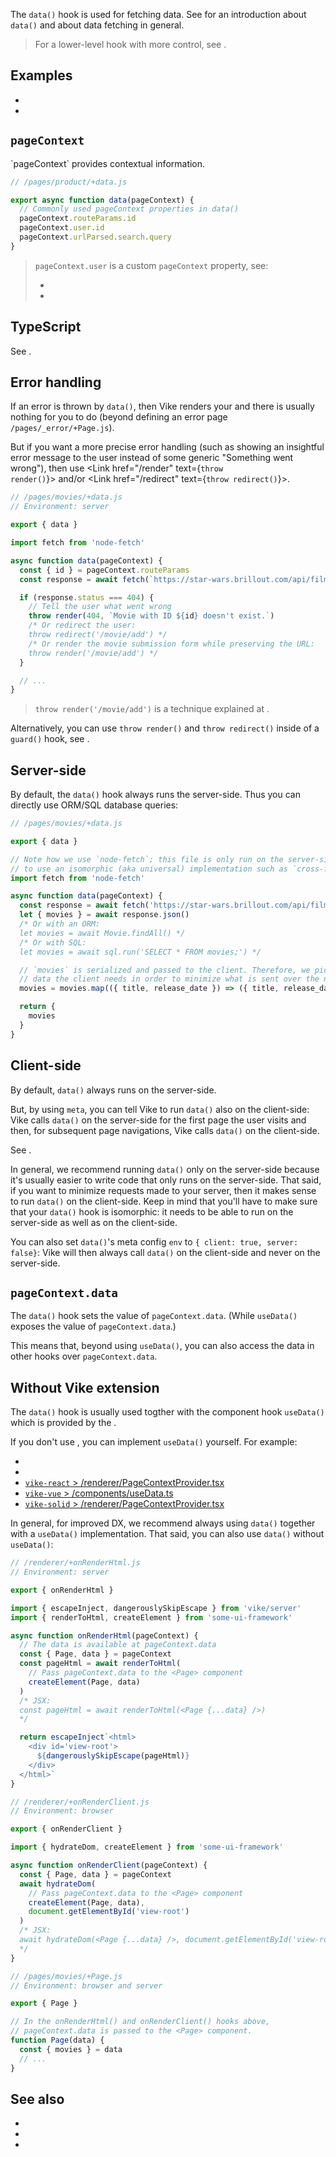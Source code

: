 
The `data()` hook is used for fetching data. See <Link href="/data-fetching" /> for an introduction about `data()` and about data fetching in general.

> For a lower-level hook with more control, see <Link href="/onBeforeRender" />.


## Examples

- <Link href='/examples/react-full/pages/star-wars/index/+data.ts' />
- <Link href='/examples/vue-full/pages/star-wars/index/+data.ts' />


## `pageContext`

<Link href="/pageContext">`pageContext`</Link> provides contextual information.

```js
// /pages/product/+data.js

export async function data(pageContext) {
  // Commonly used pageContext properties in data()
  pageContext.routeParams.id
  pageContext.user.id
  pageContext.urlParsed.search.query
}
```

> `pageContext.user` is a custom `pageContext` property, see:
> - <Link href="/pageContext#custom" />
> - <Link href="/auth#integration" />


## TypeScript

See <Link href="/useData#typescript" doNotInferSectionTitle />.


## Error handling

If an error is thrown by `data()`, then Vike renders your <Link text="error page" href="/error-page" /> and there is usually nothing for you to do (beyond defining an error page `/pages/_error/+Page.js`).

But if you want a more precise error handling (such as showing an insightful error message to the user instead of some generic "Something went wrong"), then use <Link href="/render" text={<code>throw render()</code>}></Link> and/or <Link href="/redirect" text={<code>throw redirect()</code>}></Link>.

```js
// /pages/movies/+data.js
// Environment: server

export { data }

import fetch from 'node-fetch'

async function data(pageContext) {
  const { id } = pageContext.routeParams
  const response = await fetch(`https://star-wars.brillout.com/api/films/${id}.json`)

  if (response.status === 404) {
    // Tell the user what went wrong
    throw render(404, `Movie with ID ${id} doesn't exist.`)
    /* Or redirect the user:
    throw redirect('/movie/add') */
    /* Or render the movie submission form while preserving the URL:
    throw render('/movie/add') */
  }

  // ...
}
```

> `throw render('/movie/add')` is a technique explained at <Link href="/auth#login-flow" />.

Alternatively, you can use `throw render()` and `throw redirect()` inside of a <Link href="/guard">`guard()` hook</Link>, see <Link href="/auth" />.


## Server-side

By default, the `data()` hook always runs the server-side. Thus you can directly use ORM/SQL database queries:

```js
// /pages/movies/+data.js

export { data }

// Note how we use `node-fetch`; this file is only run on the server-side, thus we don't need
// to use an isomorphic (aka universal) implementation such as `cross-fetch`.
import fetch from 'node-fetch'

async function data(pageContext) {
  const response = await fetch('https://star-wars.brillout.com/api/films.json')
  let { movies } = await response.json()
  /* Or with an ORM:
  let movies = await Movie.findAll() */
  /* Or with SQL:
  let movies = await sql.run('SELECT * FROM movies;') */

  // `movies` is serialized and passed to the client. Therefore, we pick only the
  // data the client needs in order to minimize what is sent over the network.
  movies = movies.map(({ title, release_date }) => ({ title, release_date }))

  return {
    movies
  }
}
```


## Client-side

By default, `data()` always runs on the server-side.

But,
by using `meta`,
you can tell Vike to run `data()` also on the client-side: Vike calls `data()` on the server-side for the first page the user visits
and then, for subsequent page navigations, Vike calls `data()` on the client-side.

See <Link href="/meta#example-modify-data-env" doNotInferSectionTitle />.

In general, we recommend running `data()` only on the server-side because it's usually easier to write code that only runs on the server-side.
That said, if you want to minimize requests made to your server, then it makes sense to run `data()` on the client-side.
Keep in mind that you'll have to make sure that your `data()` hook is isomorphic: it needs to be able to run on the server-side as well as on the client-side.

You can also set `data()`'s meta config `env` to `{ client: true, server: false}`: Vike will then always call `data()` on the client-side and never on the server-side.


## `pageContext.data`

The `data()` hook sets the value of `pageContext.data`. (While `useData()` exposes the value of `pageContext.data`.)

This means that, beyond using <Link href="/useData">`useData()`</Link>, you can also access the data in other hooks over `pageContext.data`.


## Without Vike extension

The `data()` hook is usually used togther with the component hook <Link href="/useData">`useData()`</Link> which is provided by the <UiFrameworkVikeExtension />.

If you don't use <UiFrameworkVikeExtensionNames />, you can implement `useData()` yourself. For example:
 - <RepoLink path='/examples/react-full/renderer/useData.tsx' />
 - <RepoLink path='/examples/vue-full/renderer/useData.ts' />
 - [`vike-react` > /renderer/PageContextProvider.tsx](https://github.com/vikejs/vike-react/blob/main/packages/vike-react/renderer/PageContextProvider.tsx)
 - [`vike-vue` > /components/useData.ts](https://github.com/vikejs/vike-vue/blob/main/vike-vue/components/useData.ts)
 - [`vike-solid` > /renderer/PageContextProvider.tsx](https://github.com/vikejs/vike-solid/blob/main/vike-solid/renderer/PageContextProvider.tsx)

In general, for improved DX, we recommend always using `data()` together with a `useData()` implementation. That said, you can also use `data()` without `useData()`:

```js
// /renderer/+onRenderHtml.js
// Environment: server

export { onRenderHtml }

import { escapeInject, dangerouslySkipEscape } from 'vike/server'
import { renderToHtml, createElement } from 'some-ui-framework'

async function onRenderHtml(pageContext) {
  // The data is available at pageContext.data
  const { Page, data } = pageContext
  const pageHtml = await renderToHtml(
    // Pass pageContext.data to the <Page> component
    createElement(Page, data)
  )
  /* JSX:
  const pageHtml = await renderToHtml(<Page {...data} />)
  */

  return escapeInject`<html>
    <div id='view-root'>
      ${dangerouslySkipEscape(pageHtml)}
    </div>
  </html>`
}
```

```js
// /renderer/+onRenderClient.js
// Environment: browser

export { onRenderClient }

import { hydrateDom, createElement } from 'some-ui-framework'

async function onRenderClient(pageContext) {
  const { Page, data } = pageContext
  await hydrateDom(
    // Pass pageContext.data to the <Page> component
    createElement(Page, data),
    document.getElementById('view-root')
  )
  /* JSX:
  await hydrateDom(<Page {...data} />, document.getElementById('view-root'))
  */
}
```

```js
// /pages/movies/+Page.js
// Environment: browser and server

export { Page }

// In the onRenderHtml() and onRenderClient() hooks above,
// pageContext.data is passed to the <Page> component.
function Page(data) {
  const { movies } = data
  // ...
}
```


## See also

- <Link href="/data-fetching" />
- <Link href="/useData" />
- <Link href="/onBeforeRender" />
